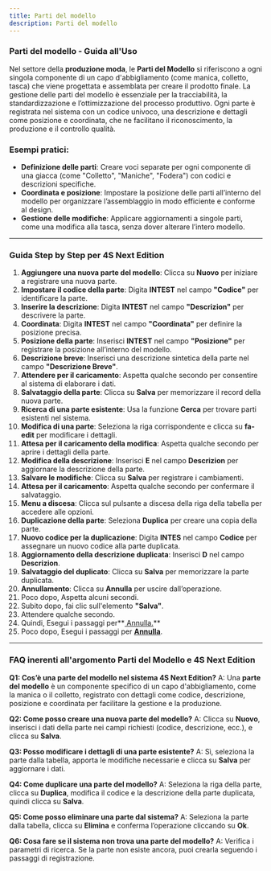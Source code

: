 ```yaml
---
title: Parti del modello
description: Parti del modello
---
```


### Parti del modello - Guida all'Uso

Nel settore della **produzione moda**, le **Parti del Modello** si riferiscono a ogni singola componente di un capo d'abbigliamento (come manica, colletto, tasca) che viene progettata e assemblata per creare il prodotto finale. La gestione delle parti del modello è essenziale per la tracciabilità, la standardizzazione e l’ottimizzazione del processo produttivo. Ogni parte è registrata nel sistema con un codice univoco, una descrizione e dettagli come posizione e coordinata, che ne facilitano il riconoscimento, la produzione e il controllo qualità.

### Esempi pratici:

* **Definizione delle parti**: Creare voci separate per ogni componente di una giacca (come "Colletto", "Maniche", "Fodera") con codici e descrizioni specifiche.
* **Coordinata e posizione**: Impostare la posizione delle parti all’interno del modello per organizzare l’assemblaggio in modo efficiente e conforme al design.
* **Gestione delle modifiche**: Applicare aggiornamenti a singole parti, come una modifica alla tasca, senza dover alterare l’intero modello.

***

### Guida Step by Step per **4S Next Edition**

1. **Aggiungere una nuova parte del modello**: Clicca su **Nuovo** per iniziare a registrare una nuova parte.
2. **Impostare il codice della parte**: Digita **INTEST** nel campo **"Codice"** per identificare la parte.
3. **Inserire la descrizione**: Digita **INTEST** nel campo **"Descrizion"** per descrivere la parte.
4. **Coordinata**: Digita **INTEST** nel campo **"Coordinata"** per definire la posizione precisa.
5. **Posizione della parte**: Inserisci **INTEST** nel campo **"Posizione"** per registrare la posizione all’interno del modello.
6. **Descrizione breve**: Inserisci una descrizione sintetica della parte nel campo **"Descrizione Breve"**.
7. **Attendere per il caricamento**: Aspetta qualche secondo per consentire al sistema di elaborare i dati.
8. **Salvataggio della parte**: Clicca su **Salva** per memorizzare il record della nuova parte.
9. **Ricerca di una parte esistente**: Usa la funzione **Cerca** per trovare parti esistenti nel sistema.
10. **Modifica di una parte**: Seleziona la riga corrispondente e clicca su **fa-edit** per modificare i dettagli.
11. **Attesa per il caricamento della modifica**: Aspetta qualche secondo per aprire i dettagli della parte.
12. **Modifica della descrizione**: Inserisci **E** nel campo **Descrizion** per aggiornare la descrizione della parte.
13. **Salvare le modifiche**: Clicca su **Salva** per registrare i cambiamenti.
14. **Attesa per il caricamento**: Aspetta qualche secondo per confermare il salvataggio.
15. **Menu a discesa**: Clicca sul pulsante a discesa della riga della tabella per accedere alle opzioni.
16. **Duplicazione della parte**: Seleziona **Duplica** per creare una copia della parte.
17. **Nuovo codice per la duplicazione**: Digita **INTES** nel campo **Codice** per assegnare un nuovo codice alla parte duplicata.
18. **Aggiornamento della descrizione duplicata**: Inserisci **D** nel campo **Descrizion**.
19. **Salvataggio del duplicato**: Clicca su **Salva** per memorizzare la parte duplicata.
20. **Annullamento**: Clicca su **Annulla** per uscire dall’operazione.
21. Poco dopo, Aspetta alcuni secondi.
22. Subito dopo, fai clic sull'elemento  **"Salva"**.
23. Attendere qualche secondo.
24. Quindi, Esegui i passaggi per**<u> Annulla.</u>**
25. Poco dopo, Esegui i passaggi per **<u>Annulla</u>**.

***

### FAQ inerenti all'argomento **Parti del Modello** e 4S Next Edition

**Q1: Cos’è una parte del modello nel sistema 4S Next Edition?**
A: Una **parte del modello** è un componente specifico di un capo d'abbigliamento, come la manica o il colletto, registrato con dettagli come codice, descrizione, posizione e coordinata per facilitare la gestione e la produzione.

**Q2: Come posso creare una nuova parte del modello?**
A: Clicca su **Nuovo**, inserisci i dati della parte nei campi richiesti (codice, descrizione, ecc.), e clicca su **Salva**.

**Q3: Posso modificare i dettagli di una parte esistente?**
A: Sì, seleziona la parte dalla tabella, apporta le modifiche necessarie e clicca su **Salva** per aggiornare i dati.

**Q4: Come duplicare una parte del modello?**
A: Seleziona la riga della parte, clicca su **Duplica**, modifica il codice e la descrizione della parte duplicata, quindi clicca su **Salva**.

**Q5: Come posso eliminare una parte dal sistema?**
A: Seleziona la parte dalla tabella, clicca su **Elimina** e conferma l’operazione cliccando su **Ok**.

**Q6: Cosa fare se il sistema non trova una parte del modello?**
A: Verifica i parametri di ricerca. Se la parte non esiste ancora, puoi crearla seguendo i passaggi di registrazione.
